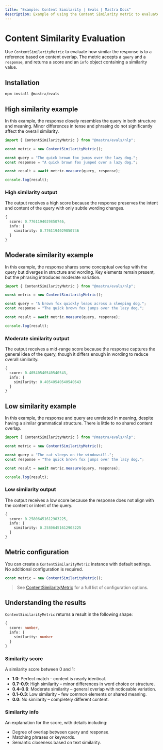 ```yaml
---
title: "Example: Content Similarity | Evals | Mastra Docs"
description: Example of using the Content Similarity metric to evaluate text similarity between content.
---
```



# Content Similarity Evaluation

Use `ContentSimilarityMetric` to evaluate how similar the response is to a reference based on content overlap. The metric accepts a `query` and a `response`, and returns a score and an `info` object containing a similarity value.

## Installation

```bash copy
npm install @mastra/evals
```

## High similarity example

In this example, the response closely resembles the query in both structure and meaning. Minor differences in tense and phrasing do not significantly affect the overall similarity.

```typescript filename="src/example-high-similarity.ts" showLineNumbers copy
import { ContentSimilarityMetric } from "@mastra/evals/nlp";

const metric = new ContentSimilarityMetric();

const query = "The quick brown fox jumps over the lazy dog.";
const response = "A quick brown fox jumped over a lazy dog.";

const result = await metric.measure(query, response);

console.log(result);
```

### High similarity output

The output receives a high score because the response preserves the intent and content of the query with only subtle wording changes.

```typescript
{
  score: 0.7761194029850746,
  info: {
    similarity: 0.7761194029850746
  }
}
```

## Moderate similarity example

In this example, the response shares some conceptual overlap with the query but diverges in structure and wording. Key elements remain present, but the phrasing introduces moderate variation.

```typescript filename="src/example-moderate-similarity.ts" showLineNumbers copy
import { ContentSimilarityMetric } from "@mastra/evals/nlp";

const metric = new ContentSimilarityMetric();

const query = "A brown fox quickly leaps across a sleeping dog.";
const response = "The quick brown fox jumps over the lazy dog.";

const result = await metric.measure(query, response);

console.log(result);
```

### Moderate similarity output

The output receives a mid-range score because the response captures the general idea of the query, though it differs enough in wording to reduce overall similarity.

```typescript
{
  score: 0.40540540540540543,
  info: {
    similarity: 0.40540540540540543
  }
}
```

## Low similarity example

In this example, the response and query are unrelated in meaning, despite having a similar grammatical structure. There is little to no shared content overlap.

```typescript filename="src/example-low-similarity.ts" showLineNumbers copy
import { ContentSimilarityMetric } from "@mastra/evals/nlp";

const metric = new ContentSimilarityMetric();

const query = "The cat sleeps on the windowsill.";
const response = "The quick brown fox jumps over the lazy dog.";

const result = await metric.measure(query, response);

console.log(result);
```

### Low similarity output

The output receives a low score because the response does not align with the content or intent of the query.

```typescript
{
  score: 0.25806451612903225,
  info: {
    similarity: 0.25806451612903225
  }
}
```

## Metric configuration

You can create a `ContentSimilarityMetric` instance with default settings. No additional configuration is required.

```typescript showLineNumbers copy
const metric = new ContentSimilarityMetric();
```
> See [ContentSimilarityMetric](/reference/evals/content-similarity.mdx) for a full list of configuration options.

## Understanding the results

`ContentSimilarityMetric` returns a result in the following shape:

```typescript
{
  score: number,
  info: {
    similarity: number
  }
}
```

### Similarity score

A similarity score between 0 and 1:

- **1.0**: Perfect match – content is nearly identical.
- **0.7–0.9**: High similarity – minor differences in word choice or structure.
- **0.4–0.6**: Moderate similarity – general overlap with noticeable variation.
- **0.1–0.3**: Low similarity – few common elements or shared meaning.
- **0.0**: No similarity – completely different content.

### Similarity info

An explanation for the score, with details including:

- Degree of overlap between query and response.
- Matching phrases or keywords.
- Semantic closeness based on text similarity.

<GithubLink
  marginTop='mt-16'
  link="https://github.com/mastra-ai/mastra/blob/main/examples/basics/evals/content-similarity"
/>
